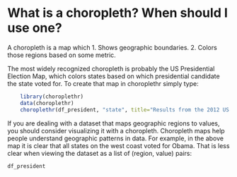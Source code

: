<!--
%\VignetteEngine{knitr}
%\VignetteIndexEntry{a) What is a choropleth? When should I use one?}
-->

What is a choropleth? When should I use one?
========================================================

A choropleth is a map which 
  1. Shows geographic boundaries.
  2. Colors those regions based on some metric.

The most widely recognized choropleth is probably the US Presidential Election Map, which colors states based on which presidential candidate the state voted for.  To create that map in choroplethr simply type:

```r
    library(choroplethr)
    data(choroplethr)
    choroplethr(df_president, "state", title="Results from the 2012 US Presidential Election")
```

If you are dealing with a dataset that maps geographic regions to values, you should consider visualizing it with a choropleth.  Choropleth maps help people understand geographic patterns in data. For example, in the above map it is clear that all states on the west coast voted for Obama.  That is less clear when viewing the dataset as a list of (region, value) pairs:

```r
df_president
```